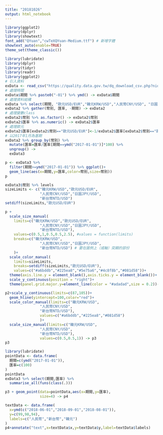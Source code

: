 ```yaml
---
title: "20181026"
output: html_notebook
---
```

```r
library(ggplot2)
library(dplyr)
library(showtext)
font_add("QYuan","cwTeXQYuan-Medium.ttf") # 新增字體
showtext_auto(enable=TRUE)
theme_set(theme_classic())
```

```r
library(lubridate)
library(dplyr)
library(tidyr)
library(readr)
library(ggplot2)
# 引入資料
exData <- read_csv("https://quality.data.gov.tw/dq_download_csv.php?nid=6563&md5_url=9f65bdb6752389dc713acc27e93c1c38")
# 處理時間
exData$期間 %>% paste0("-01") %>% ymd() -> exData$期間
# 處理資料結構
exData %>% select(期間, "歐元USD/EUR","韓元KRW/USD","人民幣CNY/USD", "日圓JPY/USD", "新台幣NTD/USD") -> exData2
exData2 %>% gather(幣別, 匯率, -期間) -> exData2
# 處理變數class
exData2$幣別 %>% as.factor() -> exData2$幣別
exData2$匯率 %>% as.numeric() -> exData2$匯率
# 處理歐元
exData2$匯率[exData2$幣別=="歐元USD/EUR"]<-1/exData2$匯率[exData2$幣別=="歐元USD/EUR"]
# 以2017年1月為基期
exData2 %>% group_by(幣別) %>%
  mutate(匯率=匯率/匯率[期間==ymd("2017-01-01")]*100) %>% 
  ungroup() ->
  exData3
```


```r
p <- exData3 %>% 
  filter(期間>=ymd("2017-01-01")) %>% ggplot()+
  geom_line(aes(x=期間,y=匯率,color=幣別,size=幣別))
p 
```




```r
exData3$幣別 %>% levels
sizeLimits <- c("韓元KRW/USD","歐元USD/EUR",
                "人民幣CNY/USD","日圓JPY/USD",
                "新台幣NTD/USD")
setdiff(sizeLimits,"歐元USD/EUR")
```


```r
p +
  scale_size_manual(
    limits=c("韓元KRW/USD","歐元USD/EUR",
                "人民幣CNY/USD","日圓JPY/USD",
                "新台幣NTD/USD"),
    values=c(0.5,1,0.5,0.5,2.5), #values = function(limits)
    breaks=c("韓元KRW/USD",
                "人民幣CNY/USD","日圓JPY/USD",
                "新台幣NTD/USD") # 要在圖例上（或軸）突顯的部份
    )+
  scale_color_manual(
    limits=sizeLimits,
    breaks=setdiff(sizeLimits,"歐元USD/EUR"),
    values=c("#a6bddb","#225ea8","#5e75a6","#4c8f8b","#081d58"))+
  theme(axis.line.y = element_blank(),axis.ticks.y = element_blank())+
  scale_y_continuous(position = "right")+
  theme(panel.grid.major.y=element_line(color = "#adadad",size = 0.2))->p2
```

```r
p2+scale_y_continuous(limits=c(87,105))+
  geom_hline(yintercept=100,color="red")+
  scale_color_manual(limits=c("韓元KRW/USD",
                "人民幣CNY/USD",
                "新台幣NTD/USD"),
                values=c("#a6bddb","#225ea8","#081d58")
                )+
  scale_size_manual(limits=c("韓元KRW/USD",
                "人民幣CNY/USD",
                "新台幣NTD/USD"),
                values=c(0.5,0.5,1)) -> p3
p3
```

```r
library(lubridate)
pointData <- data.frame(
  期間=c(ymd("2017-01-01")),
  匯率=c(100)
)
pointData
exData3 %>% select(期間,匯率) %>%
  summarise_all(funs(class(.)))
```


```r
p3 + geom_point(data=pointData,aes(x=期間,y=匯率),
                size=4) -> p4
```

```r
textData <- data.frame(
  x=ymd(c("2018-06-01","2018-09-01","2018-08-01")),
  y=c(99,98,94),
  labels=c("人民幣","新台幣","韓元")
)
p4+annotate("text",x=textData$x,y=textData$y,label=textData$labels)
```



